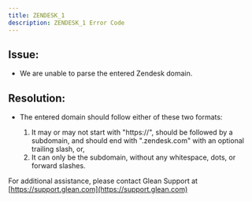 ```yaml
---
title: ZENDESK_1
description: ZENDESK_1 Error Code
---
```


## Issue:

- We are unable to parse the entered Zendesk domain.

## Resolution:

- The entered domain should follow either of these two formats:
    
    1. It may or may not start with "https://", should be followed by a subdomain, and should end with ".zendesk.com" with an optional trailing slash, or,
    2. It can only be the subdomain, without any whitespace, dots, or forward slashes.

For additional assistance, please contact Glean Support at [https://support.glean.com](https://support.glean.com)
